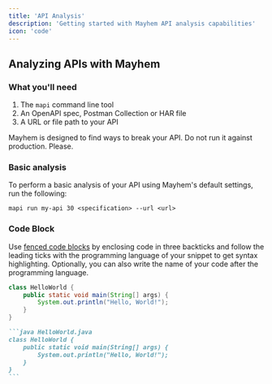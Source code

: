 ```yaml
---
title: 'API Analysis'
description: 'Getting started with Mayhem API analysis capabilities'
icon: 'code'
---
```


## Analyzing APIs with Mayhem

### What you'll need

1. The `mapi` command line tool
2. An OpenAPI spec, Postman Collection or HAR file
3. A URL or file path to your API

<Warn> Mayhem is designed to find ways to break your API.  Do not run it against production. Please.</Warn>

### Basic analysis

To perform a basic analysis of your API using Mayhem's default settings, run the following:

```mapi run my-api 30 <specification> --url <url>```


### Code Block

Use [fenced code blocks](https://www.markdownguide.org/extended-syntax/#fenced-code-blocks) by enclosing code in three backticks and follow the leading ticks with the programming language of your snippet to get syntax highlighting. Optionally, you can also write the name of your code after the programming language.

```java HelloWorld.java
class HelloWorld {
    public static void main(String[] args) {
        System.out.println("Hello, World!");
    }
}
```

````md
```java HelloWorld.java
class HelloWorld {
    public static void main(String[] args) {
        System.out.println("Hello, World!");
    }
}
```
````
